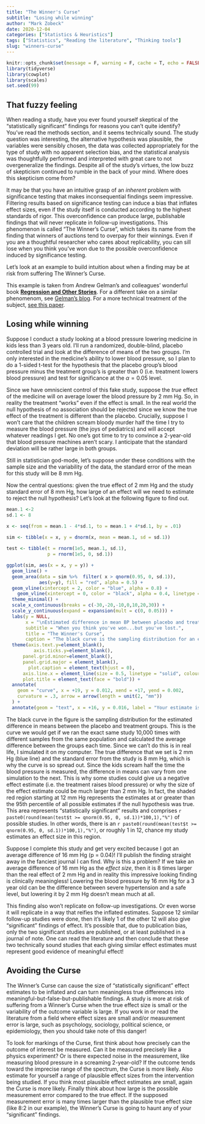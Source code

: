 ```yaml
---
title: "The Winner's Curse"
subtitle: "Losing while winning"
author: "Mark Zobeck"
date: 2020-12-04
categories: ["Statistics & Heuristics"]
tags: ["Statistics", "Reading the literature", "Thinking tools"]
slug: "winners-curse"
---
```


```r
knitr::opts_chunk$set(message = F, warning = F, cache = T, echo = FALSE)
library(tidyverse)
library(cowplot)
library(scales)
set.seed(99)

```

## That fuzzy feeling  
When reading a study, have you ever found yourself skeptical of the "statistically significant" findings for reasons you can't quite identify? You've read the methods section, and it seems technically sound. The study question was interesting, the alternative hypothesis was plausible, the variables were sensibly chosen, the data was collected appropriately for the type of study with no apparent selection bias, and the statistical analysis was thoughtfully performed and interpreted with great care to not overgeneralize the findings. Despite all of the study's virtues, the low buzz of skepticism continued to rumble in the back of your mind. Where does this skepticism come from?   

It may be that you have an intuitive grasp of an *inherent* problem with significance testing that makes inconsequential findings seem impressive.  Filtering results based on significance testing can induce a bias that inflates effect sizes, even if the study itself is conducted according to the highest standards of rigor. This overconfidence can produce large, publishable findings that will never replicate in follow-up investigations. This phenomenon is called "The Winner's Curse", which takes its name from the finding that winners of auctions tend to overpay for their winnings. Even if you are a thoughtful researcher who cares about replicability, you can sill lose when you think you've won due to the possible overconfidence induced by significance testing. 

Let's look at an example to build intuition about when a finding may be at risk from suffering The Winner's Curse. 

This example is taken from Andrew Gelman's and colleagues' wonderful book [**Regression and Other Stories**](https://www.amazon.com/Regression-Stories-Analytical-Methods-Research/dp/110702398X). For a different take on a similar phenomenom, see [Gelman's blog](https://statmodeling.stat.columbia.edu/2011/09/10/the-statistical-significance-filter/). For a more technical treatment of the subject, [see this paper](https://arxiv.org/pdf/1702.00556.pdf). 

## Losing while winning  
Suppose I conduct a study looking at a blood pressure lowering medicine in kids less than 3 years old. I'll run a randomized, double-blind, placebo controlled trial and look at the difference of means of the two groups. I'm only interested in the medicine's ability to lower blood pressure, so I plan to do a 1-sided t-test for the hypothesis that the placebo group's blood pressure minus the treatment group's is greater than 0 (i.e. treatment lowers blood pressure) and test for significance at the $\alpha = 0.05$ level.  

Since we have omniscient control of this fake study, suppose the *true* effect of the medicine will on average lower the blood pressure by 2 mm Hg. So, in reality the treatment "works" even if the effect is small. In the real world the null hypothesis of no association should be rejected since we know the true effect of the treatment is different than the placebo. Crucially, suppose I won't care that the children scream bloody murder half the time I try to measure the blood pressure (the joys of pediatrics) and will accept whatever readings I get. No one's got time to try to convince a 2-year-old that blood pressure machines aren't scary. I anticipate that the standard deviation will be rather large in both groups.  

Still in statistician god-mode, let's suppose under these conditions with the sample size and the variability of the data, the standard error of the mean for this study will be 8 mm Hg.  

Now the central questions: given the true effect of 2 mm Hg and the study standard error of 8 mm Hg, how large of an effect will we need to estimate to reject the null hypothesis? Let's look at the following figure to find out. 

```r
mean.1 <-2
sd.1 <- 8

x <- seq(from = mean.1 - 4*sd.1, to = mean.1 + 4*sd.1, by = .01)
  
sim <- tibble(x = x, y = dnorm(x, mean = mean.1, sd = sd.1))

test <- tibble(t = rnorm(1e5, mean.1, sd.1), 
               p = rnorm(1e5, 0, sd.1))
```

```r
ggplot(sim, aes(x = x, y = y)) + 
  geom_line() +
  geom_area(data = sim %>%  filter( x > qnorm(0.95, 0, sd.1)),
            aes(y=y), fill = "red", alpha = 0.5) +
  geom_vline(xintercept = 2, color = "blue", alpha = 0.8) +
    geom_vline(xintercept = 0, color = "black", alpha = 0.4, linetype = 2) +
  theme_minimal() +
  scale_x_continuous(breaks = c(-30,-20,-10,0,10,20,30)) + 
  scale_y_continuous(expand = expansion(mult = c(0, 0.05))) +
  labs(y = NULL, 
       x = "\nEstimated difference in mean BP between placebo and treatment groups (mm Hg)",
       subtitle = "When you think you've won...but you've lost.",
       title = "The Winner's Curse",
       caption = "The black curve is the sampling distribution for an estimated effect of some intervention with a the true difference is \n2 mm Hg (blue line) and the standard error from the study is 8 mm Hg. The black dotted line is the null hypothesis of no effect.\nThe shaded red region indicates the area >= the 95th percentile from the null hypothesis and represents \"statistically significant\"\nresults. If your estimated difference falls in this region, you've lost even though your estimate from the study says you've won\nbecause your estimate is 6 to 9 times too high!") +
  theme(axis.text.y=element_blank(),
          axis.ticks.y=element_blank(),
      panel.grid.minor=element_blank(),
      panel.grid.major = element_blank(),
        plot.caption = element_text(hjust = 0),
      axis.line.x = element_line(size = 0.5, linetype = "solid", colour = "black"),
      plot.title = element_text(face = "bold")) +
  annotate(
    geom = "curve", x = +19, y = 0.012, xend = +17, yend = 0.002, 
    curvature = .3, arrow = arrow(length = unit(2, "mm"))
  ) +
  annotate(geom = "text", x = +16, y = 0.016, label = "Your estimate is 6 to 9\ntimes too high!", hjust = "left") 
```

The black curve in the figure is the sampling distribution for the estimated difference in means between the placebo and treatment groups. This is the curve we would get if we ran the exact same study 10,000 times with different samples from the same population and calculated the average difference between the groups each time. Since we can't do this is in real life, I simulated it on my computer. The true difference that we set is 2 mm Hg (blue line) and the standard error from the study is 8 mm Hg, which is why the curve is so spread out. Since the kids scream half the time the blood pressure is measured, the difference in means can vary from one simulation to the next. This is why some studies could give us a negative effect estimate (i.e. the treatment raises blood pressure) or why the size of the effect estimate could be much larger than 2 mm Hg. In fact, the shaded red region starting at 12 mm Hg represents the estimates at or greater than the 95th percentile of all possible estimates if the null hypothesis was true. This area represents "statistically significant" results and comprises `r paste0(round(mean(test$t >= qnorm(0.95, 0, sd.1))*100,1),"%")` of possible studies. In other words, there is an `r paste0(round(mean(test$t >= qnorm(0.95, 0, sd.1))*100,1),"%")`, or roughly 1 in 12, chance my study estimates an effect size in this region. 

Suppose I complete this study and get very excited because I got an average difference of 16 mm Hg (p = 0.04)! I'll publish the finding straight away in the fanciest journal I can find. Why is this a problem? If we take an average difference of 16 mm Hg as the *effect size*, then it is 8 times larger than the real effect of 2 mm Hg and in reality this impressive looking finding is clinically meaningless! Lowering the blood pressure by 16 mm Hg for a 3 year old can be the difference between severe hypertension and a safe level, but lowering it by 2 mm Hg doesn't mean much at all.  

This finding also won't replicate on follow-up investigations. Or even worse it will replicate in a way that reifies the inflated estimates. Suppose 12 similar follow-up studies were done, then it's likely 1 of the other 12 will also give "significant" findings of effect. It's possible that, due to publication bias, only the two significant studies are published, or at least published in a journal of note. One can read the literature and then conclude that these two technically sound studies that each giving similar effect estimates must represent good evidence of meaningful effect!  

## Avoiding the Curse  
The Winner's Curse can cause the size of "statistically significant" effect estimates to be inflated and can turn meaningless true differences into meaningful-but-false-but-publishable findings. A study is more at risk of suffering from a Winner's Curse when the true effect size is small or the variability of the outcome variable is large. If you work in or read the literature from a field where effect sizes are small and/or measurement error is large, such as psychology, sociology, political science, or epidemiology, then you should take note of this danger!   

To look for markings of the Curse, first think about how precisely can the outcome of interest be measured. Can it be measured precisely like a physics experiment? Or is there expected noise in the measurement, like measuring blood pressure in a screaming 2-year-old? If the outcome tends toward the imprecise range of the spectrum, the Curse is more likely. Also estimate for yourself a range of plausible effect sizes from the intervention being studied. If you think most plausible effect estimates are small, again the Curse is more likely. Finally think about how large is the possible measurement error compared to the true effect. If the supposed measurement error is many times larger than the plausible true effect size (like 8:2 in our example), the Winner's Curse is going to haunt any of your "significant" findings.  
